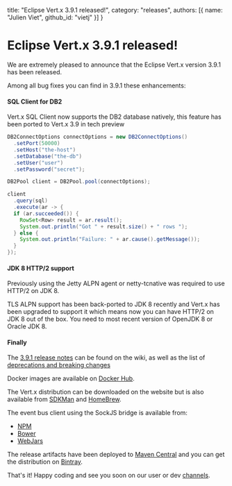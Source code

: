   title: "Eclipse Vert.x 3.9.1 released!",
  category: "releases",
  authors: [{
    name: "Julien Viet",
    github_id: "vietj"
  }]
}

# Eclipse Vert.x 3.9.1 released!

We are extremely pleased to announce that the Eclipse Vert.x version 3.9.1 has been released.

Among all bug fixes you can find in 3.9.1 these enhancements:


#### SQL Client for DB2

Vert.x SQL Client now supports the DB2 database natively, this feature has been ported to Vert.x 3.9 in tech
preview

```java
DB2ConnectOptions connectOptions = new DB2ConnectOptions()
  .setPort(50000)
  .setHost("the-host")
  .setDatabase("the-db")
  .setUser("user")
  .setPassword("secret");

DB2Pool client = DB2Pool.pool(connectOptions);

client
  .query(sql)
  .execute(ar -> {
  if (ar.succeeded()) {
    RowSet<Row> result = ar.result();
    System.out.println("Got " + result.size() + " rows ");
  } else {
    System.out.println("Failure: " + ar.cause().getMessage());
  }
});
```

#### JDK 8 HTTP/2 support

Previously using the Jetty ALPN agent or netty-tcnative was required to use HTTP/2 on JDK 8.

TLS ALPN support has been back-ported to JDK 8 recently and Vert.x has been upgraded to support it which means now you
can have HTTP/2 on JDK 8 out of the box. You need to most recent version of OpenJDK 8 or Oracle JDK 8.

#### Finally

The [3.9.1 release notes](https://github.com/vert-x3/wiki/wiki/3.9.1-Release-Notes) can be found on the wiki, as well as the
list of [deprecations and breaking changes](https://github.com/vert-x3/wiki/wiki/3.9.1-Deprecations-and-breaking-changes)

Docker images are available on [Docker Hub](https://hub.docker.com/u/vertx/).

The Vert.x distribution can be downloaded on the website but is also available from [SDKMan](http://sdkman.io/index.html) and [HomeBrew](http://brew.sh/).

The event bus client using the SockJS bridge is available from:

* [NPM](https://www.npmjs.com/package/vertx3-eventbus-client)
* [Bower](https://github.com/vert-x3/vertx-bus-bower)
* [WebJars](http://www.webjars.org/)

The release artifacts have been deployed to [Maven Central](http://search.maven.org/#search%7Cga%7C1%7Cg%3A%22io.vertx%22%20AND%20v%3A%223.9.1%22) and you can get the distribution on [Bintray](https://bintray.com/vertx/downloads/distribution/3.9.1/view).

That's it! Happy coding and see you soon on our user or dev [channels](https://vertx.io/community).
